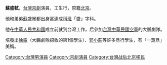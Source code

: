 {{Unreferenced|time=2014-11-27T06:24:47+00:00}}
'''蘇盛軾'''，[[台灣|台灣]][[京劇|京劇]]演員，工生行，原籍[[北京|北京]]。

他和弟弟[[蘇盛琴|蘇盛琴]]都出身富連成[[科班|科班]]「盛」字科。

他在[[中華人民共和國|中華人民共和國]]成立前就到台灣工作，后參加[[台灣|台灣]][[中華民國空軍|中華民國空軍]]的大鵬劇隊。

培養出[[徐露|徐露]]（大鵬劇隊招收的第1個學生）、[[郭小莊|郭小莊]]等許多旦行學生，有「一窩旦」美稱。
{{演员小作品}}

[[Category:台灣男演員|Category:台灣男演員]]
[[Category:京劇演員|Category:京劇演員]]
[[Category:台灣战后北京移民|Category:台灣战后北京移民]]